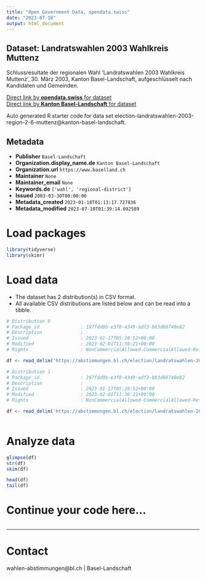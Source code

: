 ```yaml
---
title: "Open Government Data, opendata.swiss"
date: "2023-07-10"
output: html_document
---
```


## Dataset: Landratswahlen 2003 Wahlkreis Muttenz

Schlussresultate der regionalen Wahl 'Landratswahlen 2003 Wahlkreis Muttenz', 30. März 2003, Kanton Basel-Landschaft, aufgeschlüsselt nach Kandidaten und Gemeinden.

[Direct link by **opendata.swiss** for dataset](https://opendata.swiss/de/dataset/landratswahlen-2003-wahlkreis-muttenz)<br>
[Direct link by **Kanton Basel-Landschaft** for dataset](https://abstimmungen.bl.ch/election/landratswahlen-2003-region-2-6-muttenz/data)

Auto generated R starter code for data set election-landratswahlen-2003-region-2-6-muttenz@kanton-basel-landschaft.

## Metadata

- **Publisher** `Basel-Landschaft`
- **Organization.display_name.de** `Kanton Basel-Landschaft`
- **Organization.url** `https://www.baselland.ch`
- **Maintainer** `None`
- **Maintainer_email** `None`
- **Keywords.de** `['wahl', 'regional-district']`
- **Issued** `2003-03-30T00:00:00`
- **Metadata_created** `2023-01-18T01:13:17.727836`
- **Metadata_modified** `2023-07-10T01:39:14.092589`


# Load packages

```r

library(tidyverse)
library(skimr)

```

# Load data

-   The dataset has 2 distribution(s) in CSV format.
-   All available CSV distributions are listed below and can be read into a tibble.

```r

# Distribution 0
# Package_id               : 197fdd0b-e3f8-4349-adf3-b83d66748e82
# Description              : 
# Issued                   : 2023-01-17T05:28:52+00:00
# Modified                 : 2023-02-01T11:36:21+00:00
# Rights                   : NonCommercialAllowed-CommercialAllowed-ReferenceRequired

df <- read_delim('https://abstimmungen.bl.ch/election/landratswahlen-2003-region-2-6-muttenz/data-parties-csv')

# Distribution 1
# Package_id               : 197fdd0b-e3f8-4349-adf3-b83d66748e82
# Description              : 
# Issued                   : 2023-01-17T05:28:52+00:00
# Modified                 : 2023-02-01T11:36:21+00:00
# Rights                   : NonCommercialAllowed-CommercialAllowed-ReferenceRequired

df <- read_delim('https://abstimmungen.bl.ch/election/landratswahlen-2003-region-2-6-muttenz/data-csv')



```

# Analyze data

```r

glimpse(df)
str(df)
skim(df)

head(df)
tail(df)

```

# Continue your code here...

```r

```

------------------------------------------------------------------------

# Contact

wahlen-abstimmungen@bl.ch | Basel-Landschaft
